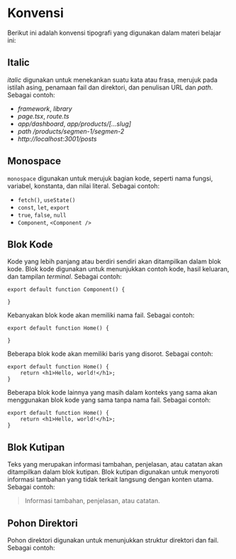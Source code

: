 
# Konvensi

Berikut ini adalah konvensi tipografi yang digunakan dalam materi belajar ini:

## Italic

*italic* digunakan untuk menekankan suatu kata atau frasa, merujuk pada istilah
  asing, penamaan fail dan direktori, dan penulisan URL dan *path*. Sebagai contoh:

- *framework*, *library*
- *page.tsx*, *route.ts*
- *app/dashboard*, *app/products/[…slug]*
- *path /products/segmen-1/segmen-2*
- *http://localhost:3001/posts*

## Monospace

`monospace` digunakan untuk merujuk bagian kode, seperti nama fungsi, variabel,
  konstanta, dan nilai literal. Sebagai contoh:

- `fetch()`, `useState()`
- `const`, `let`, `export`
- `true`, `false`, `null`
- `Component`, `<Component />`

## Blok Kode

Kode yang lebih panjang atau berdiri sendiri akan ditampilkan dalam blok kode.
  Blok kode digunakan untuk menunjukkan contoh kode, hasil keluaran, dan
  tampilan *terminal*. Sebagai contoh:

```tsx
export default function Component() {

}
```

Kebanyakan blok kode akan memiliki nama fail.
  Sebagai contoh:

```tsx filename="app/home/page.tsx"
export default function Home() {

}
```

Beberapa blok kode akan memiliki baris yang disorot.
  Sebagai contoh:

```tsx filename="app/home/page.tsx" {2}
export default function Home() {
    return <h1>Hello, world!</h1>;
}
```

Beberapa blok kode lainnya yang masih dalam konteks yang sama akan menggunakan
  blok kode yang sama tanpa nama fail.
  Sebagai contoh:

```tsx
export default function Home() {
    return <h1>Hello, world!</h1>;
}
```

## Blok Kutipan

Teks yang merupakan informasi tambahan, penjelasan, atau catatan akan
  ditampilkan dalam blok kutipan. Blok kutipan digunakan untuk menyoroti
  informasi tambahan yang tidak terkait langsung dengan konten utama.
  Sebagai contoh:

> Informasi tambahan, penjelasan, atau catatan.

## Pohon Direktori

Pohon direktori digunakan untuk menunjukkan struktur direktori dan fail.
  Sebagai contoh:

<FileTree>
    <FileTree.Folder name="app" defaultOpen>
        <FileTree.Folder name="home" defaultOpen>
        <FileTree.File name="page.tsx" />
        </FileTree.Folder>
        <FileTree.Folder name="dashboard" defaultOpen>
        <FileTree.File name="page.tsx" />
        </FileTree.Folder>
    </FileTree.Folder>
</FileTree>
